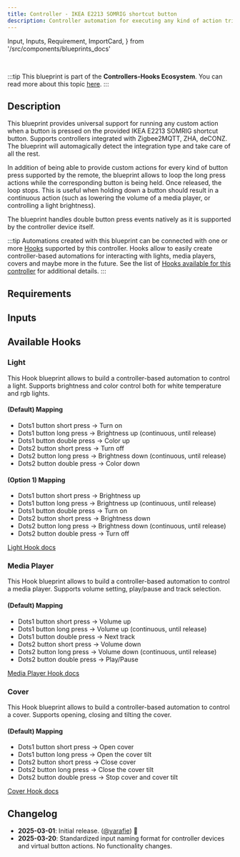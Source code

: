 ```yaml
---
title: Controller - IKEA E2213 SOMRIG shortcut button
description: Controller automation for executing any kind of action triggered by the provided IKEA E2213 SOMRIG shortcut button. Supports Zigbee2MQTT, ZHA, deCONZ.
---
```


  Input,
  Inputs,
  Requirement,
  ImportCard,
} from '/src/components/blueprints_docs'

<ImportCard id='ikea_e2213' category='controllers' />

<br />

:::tip
This blueprint is part of the **Controllers-Hooks Ecosystem**. You can read more about this topic [here](/docs/controllers-hooks-ecosystem).
:::

## Description

This blueprint provides universal support for running any custom action when a button is pressed on the provided IKEA E2213 SOMRIG shortcut button. Supports controllers integrated with Zigbee2MQTT, ZHA, deCONZ. The blueprint will automagically detect the integration type and take care of all the rest.

In addition of being able to provide custom actions for every kind of button press supported by the remote, the blueprint allows to loop the long press actions while the corresponding button is being held. Once released, the loop stops. This is useful when holding down a button should result in a continuous action (such as lowering the volume of a media player, or controlling a light brightness).

The blueprint handles double button press events natively as it is supported by the controller device itself.

:::tip
Automations created with this blueprint can be connected with one or more [Hooks](/docs/blueprints/hooks) supported by this controller.
Hooks allow to easily create controller-based automations for interacting with lights, media players, covers and maybe more in the future. See the list of [Hooks available for this controller](/docs/blueprints/controllers/ikea_e2213#available-hooks) for additional details.
:::

## Requirements

<Requirement id='zigbee2mqtt' />
<Requirement id='zha' />
<Requirement id='deconz' />

## Inputs

<Inputs category='controllers' id='ikea_e2213' />

## Available Hooks

### Light

This Hook blueprint allows to build a controller-based automation to control a light. Supports brightness and color control both for white temperature and rgb lights.

#### (Default) Mapping

- Dots1 button short press -> Turn on
- Dots1 button long press -> Brightness up (continuous, until release)
- Dots1 button double press -> Color up
- Dots2 button short press -> Turn off
- Dots2 button long press -> Brightness down (continuous, until release)
- Dots2 button double press -> Color down

#### (Option 1) Mapping

- Dots1 button short press -> Brightness up
- Dots1 button long press -> Brightness up (continuous, until release)
- Dots1 button double press -> Turn on
- Dots2 button short press -> Brightness down
- Dots2 button long press -> Brightness down (continuous, until release)
- Dots2 button double press -> Turn off

[Light Hook docs](/docs/blueprints/hooks/light)

### Media Player

This Hook blueprint allows to build a controller-based automation to control a media player. Supports volume setting, play/pause and track selection.

#### (Default) Mapping

- Dots1 button short press -> Volume up
- Dots1 button long press -> Volume up (continuous, until release)
- Dots1 button double press -> Next track
- Dots2 button short press -> Volume down
- Dots2 button long press -> Volume down (continuous, until release)
- Dots2 button double press -> Play/Pause

[Media Player Hook docs](/docs/blueprints/hooks/media_player)

### Cover

This Hook blueprint allows to build a controller-based automation to control a cover. Supports opening, closing and tilting the cover.

#### (Default) Mapping

- Dots1 button short press -> Open cover
- Dots1 button long press -> Open the cover tilt
- Dots2 button short press -> Close cover
- Dots2 button long press -> Close the cover tilt
- Dots2 button double press -> Stop cover and cover tilt

[Cover Hook docs](/docs/blueprints/hooks/cover)

## Changelog

- **2025-03-01**: Initial release. ([@yarafie](https://github.com/yarafie)) :tada:
- **2025-03-20**: Standardized input naming format for controller devices and virtual button actions. No functionality changes.
